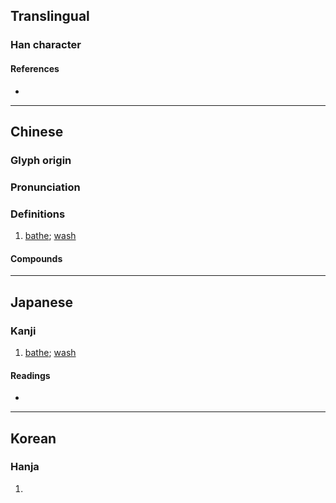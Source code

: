 {{character info/new}}
==Translingual==

===Han character===
{{Han char|rn=85|rad=水|as=13|sn=16|four=36194|canj=ERRD|ids=⿰氵喿}}

====References====
* {{Han ref|kx=0652.400|dkj=18379|dj=1062.290|hdz=31756.050|uh=6FA1|ud=28577|bh=BEFE|bd=48894}}

----

==Chinese==
{{zh-forms}}

===Glyph origin===
{{Han etym}}

===Pronunciation===
{{zh-pron
|m=zǎo
|c=zou2,cou3
|mc=y
|oc=y
|cat=
}}

===Definitions===
{{zh-hanzi}}

# [[bathe]]; [[wash]]

====Compounds====
{{zh-der|冷水澡|搓澡|擦澡|洗澡|澡堂|澡盆|澡盤|澡豆|澡身浴德|澡雪}}

----

==Japanese==

===Kanji===
{{ja-kanji|grade=|rs=水13}}

# [[bathe]]; [[wash]]

====Readings====
* {{ja-readings|on=[[そう]] (sō)|kun=[[あらう]] (arau)}}

----

==Korean==

===Hanja===
{{ko-hanja|hangeul=조|eumhun=|rv=jo|mr=cho|y=co}}

# {{defn|lang=ko|sort=水13}}